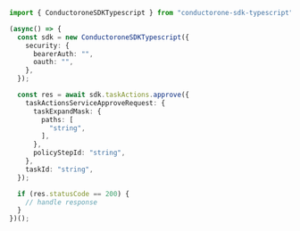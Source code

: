 ```typescript Approve.ts
import { ConductoroneSDKTypescript } from "conductorone-sdk-typescript";

(async() => {
  const sdk = new ConductoroneSDKTypescript({
    security: {
      bearerAuth: "",
      oauth: "",
    },
  });

  const res = await sdk.taskActions.approve({
    taskActionsServiceApproveRequest: {
      taskExpandMask: {
        paths: [
          "string",
        ],
      },
      policyStepId: "string",
    },
    taskId: "string",
  });

  if (res.statusCode == 200) {
    // handle response
  }
})();
```
